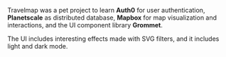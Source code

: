 Travelmap was a pet project to learn **Auth0** for user authentication,
**Planetscale** as distributed database, **Mapbox** for map visualization and
interactions, and the UI component library **Grommet**.

The UI includes interesting effects made with SVG filters, and it includes light and dark mode.

